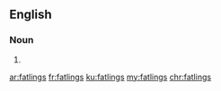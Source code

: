 ==English==

===Noun===
{{head|en|noun plural form}}

# {{plural of|fatling|lang=en}}

[[ar:fatlings]]
[[fr:fatlings]]
[[ku:fatlings]]
[[my:fatlings]]
[[chr:fatlings]]
